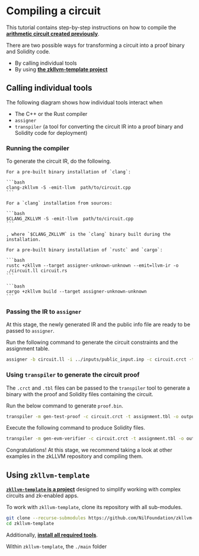 
# Compiling a circuit

This tutorial contains step-by-step instructions on how to compile the [**arithmetic circuit created previously**](./writing-a-simple-circuit).

There are two possible ways for transforming a circuit into a proof binary and Solidity code.

- By calling individual tools
- By using [**the zkllvm-template project**](https://github.com/NilFoundation/zkllvm-template)

## Calling individual tools

The following diagram shows how individual tools interact when

- The C++ or the Rust compiler
- `assigner`
- `transpiler` (a tool for converting the circuit IR into a proof binary and Solidity code for deployment)

### Running the compiler

To generate the circuit IR, do the following.

<Tabs groupId='language'>
  <TabItem value='cpp' label='C++'>

    For a pre-built binary installation of `clang`:

    ```bash
    clang-zkllvm -S -emit-llvm  path/to/circuit.cpp
    ```

    For a `clang` installation from sources:

    ```bash
    $CLANG_ZKLLVM -S -emit-llvm  path/to/circuit.cpp
    ```

    , where `$CLANG_ZKLLVM` is the `clang` binary built during the installation.

  </TabItem>

  <TabItem value='rust' label='Rust'>

    For a pre-built binary installation of `rustc` and `cargo`:

    ```bash
    rustc +zkllvm --target assigner-unknown-unknown --emit=llvm-ir -o ./circuit.ll circuit.rs
    ```

    ```bash
    cargo +zkllvm build --target assigner-unknown-unknown
    ```

  </TabItem>
</Tabs>

### Passing the IR to `assigner`

At this stage, the newly generated IR and the public info file are ready to be passed to `assigner`.

Run the following command to generate the circuit constraints and the assignment table.

```bash
assigner -b circuit.ll -i ../inputs/public_input.inp -c circuit.crct -t assignment.tbl -e pallas --generate-type circuit-assignment
```

### Using `transpiler` to generate the circuit proof

The `.crct` and `.tbl` files can be passed to the `transpiler` tool to generate a binary with the proof and Solidity files containing the circuit.

Run the below command to generate `proof.bin`.

```bash
transpiler -m gen-test-proof -c circuit.crct -t assignment.tbl -o output -e pallas
```

Execute the following command to produce Solidity files.

```bash
transpiler -m gen-evm-verifier -c circuit.crct -t assignment.tbl -o output -e pallas --optimize-gates
```

Congratulations! At this stage, we recommend taking a look at other examples in the zkLLVM repository and compiling them.

## Using `zkllvm-template`

[**`zkllvm-template` is a project**](https://github.com/NilFoundation/zkllvm-template) designed to simplify working with complex circuits and zk-enabled apps.

To work with `zkllvm-template`, clone its repository with all sub-modules.

```bash
git clone --recurse-submodules https://github.com/NilFoundation/zkllvm-template.git
cd zkllvm-template
```

Additionally, [**install all required tools**](./installation).

Within `zkllvm-template`, the `./main` folder 
